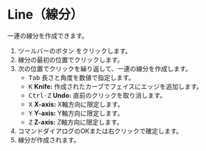 

# Line（線分）

<Reference shortcut="Shift-A" command="Line" button="ツールバー" />

一連の線分を作成できます。

1. ツールバーのボタン <ButtonIcon type="button-line" /> をクリックします。
2. 線分の最初の位置でクリックします。
3. 次の位置でクリックを繰り返して、一連の線分を作成します。
    - <kbd>Tab</kbd> 長さと角度を数値で指定します。
    - <kbd>K</kbd> **Knife:** 作成されたカーブでフェイスにエッジを追加します。
    - <kbd>Ctrl-Z</kbd> **Undo:** 直前のクリックを取り消します。
    - <kbd>X</kbd> **X-axis:** X軸方向に限定します。
    - <kbd>Y</kbd> **Y-axis:** Y軸方向に限定します。
    - <kbd>Z</kbd> **Z-axis:** Z軸方向に限定します。
4. コマンドダイアログのOKまたは右クリックで確定します。
5. 線分が作成されます。

